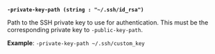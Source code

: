 <a id="ssh-flag-private-key-path" />

**`-private-key-path (string : "~/.ssh/id_rsa")`**

Path to the SSH private key to use for authentication. This must be the
corresponding private key to `-public-key-path`.

**Example**: `-private-key-path ~/.ssh/custom_key`